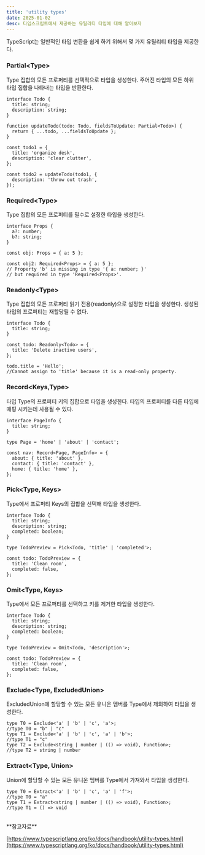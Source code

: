 ```yaml
---
title: 'utility types'
date: 2025-01-02
desc: 타입스크립트에서 제공하는 유틸리티 타입에 대해 알아보자
---
```


TypeScript는 일반적인 타입 변환을 쉽게 하기 위해서 몇 가지 유틸리티 타입을 제공한다.

### Partial\<Type\>

Type 집합의 모든 프로퍼티를 선택적으로 타입을 생성한다.
주어진 타입의 모든 하위 타입 집합을 나타내는 타입을 반환한다.

```tsx
interface Todo {
  title: string;
  description: string;
}

function updateTodo(todo: Todo, fieldsToUpdate: Partial<Todo>) {
  return { ...todo, ...fieldsToUpdate };
}

const todo1 = {
  title: 'organize desk',
  description: 'clear clutter',
};

const todo2 = updateTodo(todo1, {
  description: 'throw out trash',
});
```

### Required\<Type\>

Type 집합의 모든 프로퍼티를 필수로 설정한 타입을 생성한다.

```tsx
interface Props {
  a?: number;
  b?: string;
}

const obj: Props = { a: 5 };

const obj2: Required<Props> = { a: 5 };
// Property 'b' is missing in type '{ a: number; }'
// but required in type 'Required<Props>'.
```

### Readonly\<Type\>

Type 집합의 모든 프로퍼티 읽기 전용(readonly)으로 설정한 타입을 생성한다.
생성된 타입의 프로퍼티는 재할당될 수 없다.

```tsx
interface Todo {
  title: string;
}

const todo: Readonly<Todo> = {
  title: 'Delete inactive users',
};

todo.title = 'Hello';
//Cannot assign to 'title' because it is a read-only property.
```

### Record\<Keys,Type\>

타입 Type의 프로퍼티 키의 집합으로 타입을 생성한다.
타입의 프로퍼티를 다른 타입에 매핑 시키는데 사용될 수 있다.

```tsx
interface PageInfo {
  title: string;
}

type Page = 'home' | 'about' | 'contact';

const nav: Record<Page, PageInfo> = {
  about: { title: 'about' },
  contact: { title: 'contact' },
  home: { title: 'home' },
};
```

### Pick\<Type, Keys\>

Type에서 프로퍼티 Keys의 집합을 선택해 타입을 생성한다.

```tsx
interface Todo {
  title: string;
  description: string;
  completed: boolean;
}

type TodoPreview = Pick<Todo, 'title' | 'completed'>;

const todo: TodoPreview = {
  title: 'Clean room',
  completed: false,
};
```

### Omit\<Type, Keys\>

Type에서 모든 프로퍼티를 선택하고 키를 제거한 타입을 생성한다.

```tsx
interface Todo {
  title: string;
  description: string;
  completed: boolean;
}

type TodoPreview = Omit<Todo, 'description'>;

const todo: TodoPreview = {
  title: 'Clean room',
  completed: false,
};
```

### Exclude\<Type, ExcludedUnion\>

ExcludedUnion에 할당할 수 있는 모든 유니온 멤버를 Type에서 제외하여 타입을 생성한다.

```tsx
type T0 = Exclude<'a' | 'b' | 'c', 'a'>;
//type T0 = "b" | "c"
type T1 = Exclude<'a' | 'b' | 'c', 'a' | 'b'>;
//type T1 = "c"
type T2 = Exclude<string | number | (() => void), Function>;
//type T2 = string | number
```

### Extract\<Type, Union\>

Union에 할당할 수 있는 모든 유니온 멤버를 Type에서 가져와서 타입을 생성한다.

```tsx
type T0 = Extract<'a' | 'b' | 'c', 'a' | 'f'>;
//type T0 = "a"
type T1 = Extract<string | number | (() => void), Function>;
//type T1 = () => void
```

<br />
**참고자료**

[https://www.typescriptlang.org/ko/docs/handbook/utility-types.html](https://www.typescriptlang.org/ko/docs/handbook/utility-types.html)
